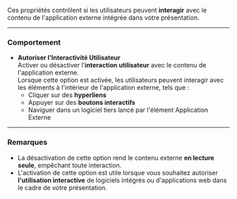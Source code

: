 Ces propriétés contrôlent si les utilisateurs peuvent **interagir** avec le contenu de l'application externe intégrée dans votre présentation.

***

### **Comportement**

* **Autoriser l'Interactivité Utilisateur**\
  Activer ou désactiver l'**interaction utilisateur** avec le contenu de l'application externe.\
  Lorsque cette option est activée, les utilisateurs peuvent interagir avec les éléments à l'intérieur de l'application externe, tels que :
  * Cliquer sur des **hyperliens**
  * Appuyer sur des **boutons interactifs**
  * Naviguer dans un logiciel tiers lancé par l'élément Application Externe

***

### **Remarques**

* La désactivation de cette option rend le contenu externe **en lecture seule**, empêchant toute interaction.
* L'activation de cette option est utile lorsque vous souhaitez autoriser **l'utilisation interactive** de logiciels intégrés ou d'applications web dans le cadre de votre présentation.
